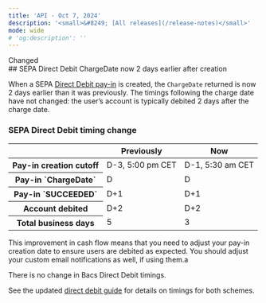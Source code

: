 ```yaml
---
title: 'API - Oct 7, 2024'  
description: '<small>&#8249; [All releases](/release-notes)</small>'  
mode: wide  
# 'og:description': ''
---
```

<div class="release-notes-page">

<div class="pill pill-blue">Changed</div>
## SEPA Direct Debit ChargeDate now 2 days earlier after creation

When a SEPA <a href="/api-reference/direct-debit-payins/create-direct-debit-payin">Direct Debit pay-in</a> is created, the `ChargeDate` returned is now 2 days earlier than it was previously. The timings following the charge date have not changed: the user’s account is typically debited 2 days after the charge date.

### SEPA Direct Debit timing change

<table>
    <thead>
        <tr>
            <th class="header" ></th>
            <th class="header" >Previously</th>
            <th class="header" >Now</th>
        </tr>
    </thead>
    <tbody>
        <tr>
            <th class="header">Pay-in creation cutoff</th>
            <td class="table-content">D-3, 5:00 pm CET</td>
            <td class="table-content">D-1, 5:30 am CET</td>
        </tr>
        <tr>
            <th class="header">Pay-in `ChargeDate`</th>
            <td class="table-content">D</td>
            <td class="table-content">D</td>
        </tr>
        <tr>
            <th class="header">Pay-in `SUCCEEDED`</th>
            <td class="table-content">D+1</td>
            <td class="table-content">D+1</td>
        </tr>
        <tr>
            <th class="header">Account debited</th>
            <td class="table-content">D+2</td>
            <td class="table-content">D+2</td>
        </tr>
        <tr>
            <th class="header">Total business days</th>
            <td class="table-content">5</td>
            <td class="table-content">3</td>
        </tr>
    </tbody>
</table> 

This improvement in cash flow means that you need to adjust your pay-in creation date to ensure users are debited as expected. You should adjust your custom email notifications as well, if using them.a

There is no change in Bacs Direct Debit timings.

See the updated <a href="/guides/payment-methods/banking/direct-debit#pay-in-processing-times">direct debit guide</a> for details on timings for both schemes.

</div>